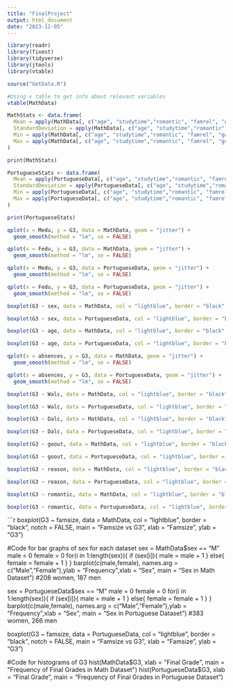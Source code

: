 ```yaml
---
title: "FinalProject"
output: html_document
date: "2023-12-05"
---
```


```r
library(readr)
library(fixest)
library(tidyverse)
library(jtools)
library(vtable)
```

```r
source("GetData.R")
```
```r
#Using v table to get info about relevant variables
vtable(MathData)
```




```r
MathStats <- data.frame(
  Mean = apply(MathData[, c("age", "studytime","romantic", "famrel", "goout", "Dalc", "Walc", "G3")], 2, mean),
  StandardDeviation = apply(MathData[, c("age", "studytime","romantic","famrel", "goout", "Dalc", "Walc", "G3")], 2, sd),
  Min = apply(MathData[, c("age", "studytime","romantic", "famrel", "goout", "Dalc", "Walc", "G3")], 2, min),
  Max = apply(MathData[, c("age", "studytime","romantic", "famrel", "goout", "Dalc", "Walc", "G3")], 2, max)
)

print(MathStats)


```
```r
PortugueseStats <- data.frame(
  Mean = apply(PortugueseData[, c("age", "studytime","romantic", "famrel", "goout", "Dalc", "Walc", "G3")], 2, mean),
  StandardDeviation = apply(PortugueseData[, c("age", "studytime","romantic","famrel", "goout", "Dalc", "Walc", "G3")], 2, sd),
  Min = apply(PortugueseData[, c("age", "studytime","romantic", "famrel", "goout", "Dalc", "Walc", "G3")], 2, min),
  Max = apply(PortugueseData[, c("age", "studytime","romantic", "famrel", "goout", "Dalc", "Walc", "G3")], 2, max)
)

print(PortugueseStats)
```


```r
qplot(x = Medu, y = G3, data = MathData, geom = "jitter") +
  geom_smooth(method = "lm", se = FALSE)
```

```r
qplot(x = Fedu, y = G3, data = MathData, geom = "jitter") +
  geom_smooth(method = "lm", se = FALSE)
```

```r
qplot(x = Medu, y = G3, data = PortugueseData, geom = "jitter") +
  geom_smooth(method = "lm", se = FALSE)
```

```r
qplot(x = Fedu, y = G3, data = PortugueseData, geom = "jitter") +
  geom_smooth(method = "lm", se = FALSE)
```

```r
boxplot(G3 ~ sex, data = MathData, col = "lightblue", border = "black", notch = FALSE, main = "Sex vs G3", xlab = "Sex", ylab = "G3")
```

```r
boxplot(G3 ~ sex, data = PortugueseData, col = "lightblue", border = "black", notch = FALSE, main = "Sex vs G3", xlab = "Sex", ylab = "G3")
```

```r
boxplot(G3 ~ age, data = MathData, col = "lightblue", border = "black", notch = FALSE, main = "Age vs G3", xlab = "Age", ylab = "G3")
```

```r
boxplot(G3 ~ age, data = PortugueseData, col = "lightblue", border = "black", notch = FALSE, main = "Age vs G3", xlab = "Age", ylab = "G3")
```

```r
qplot(x = absences, y = G3, data = MathData, geom = "jitter") +
  geom_smooth(method = "lm", se = FALSE)
```

```r
qplot(x = absences, y = G3, data = PortugueseData, geom = "jitter") +
  geom_smooth(method = "lm", se = FALSE)
```

```r
boxplot(G3 ~ Walc, data = MathData, col = "lightblue", border = "black", notch = FALSE, main = "Walc vs G3", xlab = "Walc", ylab = "G3")
```

```r
boxplot(G3 ~ Walc, data = PortugueseData, col = "lightblue", border = "black", notch = FALSE, main = "Walc vs G3", xlab = "Walc", ylab = "G3")
```

```r
boxplot(G3 ~ Dalc, data = MathData, col = "lightblue", border = "black", notch = FALSE, main = "Dalc vs G3", xlab = "Dalc", ylab = "G3")
```

```r
boxplot(G3 ~ Dalc, data = PortugueseData, col = "lightblue", border = "black", notch = FALSE, main = "Dalc vs G3", xlab = "Dalc", ylab = "G3")
```

```r
boxplot(G3 ~ goout, data = MathData, col = "lightblue", border = "black", notch = FALSE, main = "Goout vs G3", xlab = "Goout", ylab = "G3")
```

```r
boxplot(G3 ~ goout, data = PortugueseData, col = "lightblue", border = "black", notch = FALSE, main = "Goout vs G3", xlab = "Goout", ylab = "G3")
```

```r
boxplot(G3 ~ reason, data = MathData, col = "lightblue", border = "black", notch = FALSE, main = "Reason vs G3", xlab = "Reason", ylab = "G3")
```

```r
boxplot(G3 ~ reason, data = PortugueseData, col = "lightblue", border = "black", notch = FALSE, main = "Reason vs G3", xlab = "Reason", ylab = "G3")
```

```r
boxplot(G3 ~ romantic, data = MathData, col = "lightblue", border = "black", notch = FALSE, main = "Romantic vs G3", xlab = "Romantic", ylab = "G3")
```

```r
boxplot(G3 ~ romantic, data = PortugueseData, col = "lightblue", border = "black", notch = FALSE, main = "Romantic vs G3", xlab = "Romantic", ylab = "G3")
```


```r
boxplot(G3 ~ famsize, data = MathData, col = "lightblue", border = "black", notch = FALSE, main = "Famsize vs G3", xlab = "Famsize", ylab = "G3")

#Code for bar graphs of sex for each dataset
sex = MathData$sex == "M"
male = 0
female = 0
for(i in 1:length(sex)){
  if (sex[i]){
    male = male + 1
  }
  else{
    female = female + 1
  }
}
barplot(c(male,female), names.arg = c("Male","Female"),ylab = "Frequency",xlab = "Sex", main = "Sex in Math Dataset")
#208 women, 187 men


sex = PortugueseData$sex == "M"
male = 0
female = 0
for(i in 1:length(sex)){
  if (sex[i]){
    male = male + 1
  }
  else{
    female = female + 1
  }
}
barplot(c(male,female), names.arg = c("Male","Female"),ylab = "Frequency",xlab = "Sex", main = "Sex in Portuguese Dataset")
#383 women, 266 men

boxplot(G3 ~ famsize, data = PortugueseData, col = "lightblue", border = "black", notch = FALSE, main = "Famsize vs G3", xlab = "Famsize", ylab = "G3")

#Code for histograms of G3
hist(MathData$G3, xlab = "Final Grade", main = "Frequency of Final Grades in Math Dataset")
hist(PortugueseData$G3, xlab = "Final Grade", main = "Frequency of Final Grades in Portuguese Dataset")